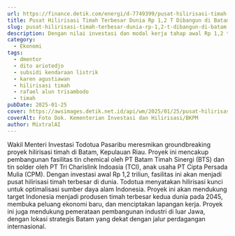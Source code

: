 ```yaml
---
url: https://finance.detik.com/energi/d-7749399/pusat-hilirisasi-timah-terbesar-dunia-rp-1-2-t-dibangun-di-batam
title: Pusat Hilirisasi Timah Terbesar Dunia Rp 1,2 T Dibangun di Batam
slug: pusat-hilirisasi-timah-terbesar-dunia-rp-1,2-t-dibangun-di-batam
description: Dengan nilai investasi dan modal kerja tahap awal Rp 1,2 triliun, fasilitas ini dirancang untuk menjadi salah satu pusat hilirisasi timah terbesar di dunia.
category:
  - Ekonomi
tags:
  - dmentor
  - dito ariotedjo
  - subsidi kendaraan listrik
  - karen agustiawan
  - hilirisasi timah
  - rafael alun trisambodo
  - timah
pubDate: 2025-01-25
cover: https://awsimages.detik.net.id/api/wm/2025/01/25/pusat-hilirisasi-timah-terbesar-dunia-rp-12-t-dibangun-di-batam-2_169.jpeg?wid=54&w=650&v=1&t=jpeg
coverAlt: Foto Dok. Kementerian Investasi dan Hilirisasi/BKPM
author: MixtralAI
---
```

Wakil Menteri Investasi Todotua Pasaribu meresmikan groundbreaking proyek hilirisasi timah di Batam, Kepulauan Riau. Proyek ini mencakup pembangunan fasilitas tin chemical oleh PT Batam Timah Sinergi (BTS) dan tin solder oleh PT Tri Charislink Indoasia (TCI), anak usaha PT Cipta Persada Mulia (CPM). Dengan investasi awal Rp 1,2 triliun, fasilitas ini akan menjadi pusat hilirisasi timah terbesar di dunia. Todotua menyatakan hilirisasi kunci untuk optimalisasi sumber daya alam Indonesia. Proyek ini akan mendukung target Indonesia menjadi produsen timah terbesar kedua dunia pada 2045, membuka peluang ekonomi baru, dan menciptakan lapangan kerja. Proyek ini juga mendukung pemerataan pembangunan industri di luar Jawa, dengan lokasi strategis Batam yang dekat dengan jalur perdagangan internasional.
